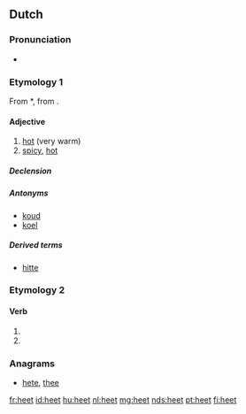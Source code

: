 ==Dutch==

===Pronunciation===
* {{IPA|/ɦeːt/|lang=nl}}

===Etymology 1===
From {{etyl|odt|nl}} *{{term||hēt|lang=odt}}, from {{proto|Germanic|haitaz|lang=nl}}.

====Adjective====
{{nl-adj|heter}}

# [[hot]] (very warm)
# [[spicy]], [[hot]]

=====Declension=====
{{nl-decl-adj|hete}}

=====Antonyms=====
* [[koud]]
* [[koel]]

=====Derived terms=====
* [[hitte]]

===Etymology 2===

====Verb====
{{infl|nl}}

# {{nl-verb-form|p=123|n=sg|t=pres|m=ind|heten}}
# {{nl-verb-form|m=imp|heten}}

===Anagrams===
* [[hete#Dutch|hete]], [[thee#Dutch|thee]]

[[fr:heet]]
[[id:heet]]
[[hu:heet]]
[[nl:heet]]
[[mg:heet]]
[[nds:heet]]
[[pt:heet]]
[[fi:heet]]